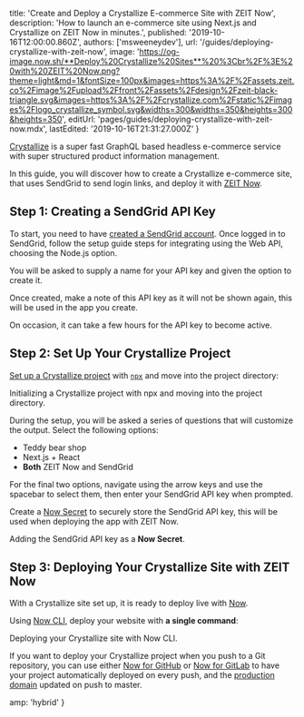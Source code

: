 
  title: 'Create and Deploy a Crystallize E-commerce Site with ZEIT Now',
  description:
    'How to launch an e-commerce site using Next.js and Crystallize on ZEIT Now in minutes.',
  published: '2019-10-16T12:00:00.860Z',
  authors: ['msweeneydev'],
  url: '/guides/deploying-crystallize-with-zeit-now',
  image:
    'https://og-image.now.sh/**Deploy%20Crystallize%20Sites**%20%3Cbr%2F%3E%20with%20ZEIT%20Now.png?theme=light&md=1&fontSize=100px&images=https%3A%2F%2Fassets.zeit.co%2Fimage%2Fupload%2Ffront%2Fassets%2Fdesign%2Fzeit-black-triangle.svg&images=https%3A%2F%2Fcrystallize.com%2Fstatic%2Fimages%2Flogo_crystallize_symbol.svg&widths=300&widths=350&heights=300&heights=350',
  editUrl: 'pages/guides/deploying-crystallize-with-zeit-now.mdx',
  lastEdited: '2019-10-16T21:31:27.000Z'
}

[Crystallize](https://crystallize.com/) is a super fast GraphQL based headless e-commerce service with super structured product information management.

In this guide, you will discover how to create a Crystallize e-commerce site, that uses SendGrid to send login links, and deploy it with [ZEIT Now](/now).

## Step 1: Creating a SendGrid API Key

To start, you need to have [created a SendGrid account](https://signup.sendgrid.com/). Once logged in to SendGrid, follow the setup guide steps for integrating using the Web API, choosing the Node.js option.

You will be asked to supply a name for your API key and given the option to create it.

Once created, make a note of this API key as it will not be shown again, this will be used in the app you create.

<Note>
  On occasion, it can take a few hours for the API key to become active.
</Note>

## Step 2: Set Up Your Crystallize Project

[Set up a Crystallize project](https://crystallize.com/developers) with [`npx`](https://www.npmjs.com/package/npx) and move into the project directory:

<Snippet dark text="npx @crystallize/cli my-project && cd my-project" />
<Caption>Initializing a Crystallize project with <GenericLink href="https://www.npmjs.com/package/npx">npx</GenericLink> and moving into the project directory.</Caption>

During the setup, you will be asked a series of questions that will customize the output. Select the following options:

- Teddy bear shop
- Next.js + React
- **Both** ZEIT Now and SendGrid

For the final two options, navigate using the arrow keys and use the spacebar to select them, then enter your SendGrid API key when prompted.

Create a [Now Secret](/docs/v2/serverless-functions/env-and-secrets/) to securely store the SendGrid API key, this will be used when deploying the app with ZEIT Now.

<Snippet dark text="now secrets add SENDGRID-API-KEY [your-sendgrid-api-key]" />
<Caption>
  Adding the SendGrid API key as a <strong>Now Secret</strong>.
</Caption>

## Step 3: Deploying Your Crystallize Site with ZEIT Now

With a Crystallize site set up, it is ready to deploy live with [Now](/docs/v2).

Using [Now CLI](/download), deploy your website with **a single command**:

<Snippet dark text="now" />
<Caption>Deploying your Crystallize site with Now CLI.</Caption>

If you want to deploy your Crystallize project when you push to a Git repository, you can use either [Now for GitHub](/docs/v2/integrations/now-for-github/) or [Now for GitLab](/docs/v2/integrations/now-for-gitlab/) to have your project automatically deployed on every push, and the [production domain](https://zeit.co/docs/v2/custom-domains/#adding-a-domain) updated on push to master.


  amp: 'hybrid'
}
